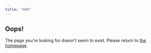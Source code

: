 ```yaml
---
title: "404"
---
```


## Oops!

The page you're looking for doesn't seem to exist. Please return to [the homepage](https://PrivacyConfidentialityIG.github.io/index.html).
